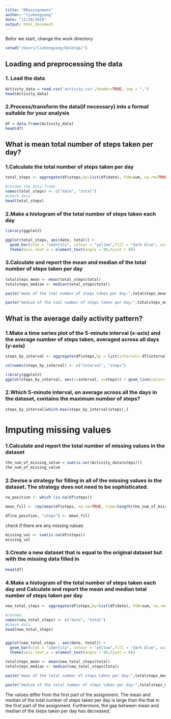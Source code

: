 ```yaml
---
title: "RRassignment"
author: "liuhongyang"
date: "11/20/2019"
output: html_document
---
```




Befor we start, change the work directory
```r
setwd("/Users/liuhongyang/Desktop/")
```




## Loading and preprocessing the data

### 1. Load the data 
```r
Activity_data = read.csv('activity.csv',header=TRUE, sep = ",")
head(Activity_data)
```

### 2.Process/transform the data(if necessary) into a format suitable for your analysis
```r
df = data.frame(Activity_data)
head(df)
```

## What is mean total number of steps taken per day?

### 1.Calculate the total number of steps taken per day

```r
total_steps <- aggregate(df$steps,by=list(df$date), FUN=sum, na.rm=TRUE)

#rename the data frame
names(total_steps) <- c("date", "total")
#check data
head(total_steps)
```

### 2.Make a histogram of the total number of steps taken each day
```r
library(ggplot2)

ggplot(total_steps, aes(date, total)) + 
  geom_bar(stat = "identity", colour = "yellow",fill = "dark blue", width = 0.5) + 
  theme(axis.text.x = element_text(angle = 90,hjust = 0))

```

### 3.Calculate and report the mean and median of the total number of steps taken per day

```r
totalsteps_mean <- mean(total_steps$total)
totalsteps_median <- median(total_steps$total)

paste("mean of the toal number of steps taken per day:",totalsteps_mean)

paste("median of the toal number of steps taken per day:",totalsteps_median)


```

## What is the average daily activity pattern?

### 1.Make a time series plot of the 5-minute interval (x-axis) and the average number of steps taken, averaged across all days (y-axis)
```r
steps_by_interval <- aggregate(df$steps,by = list(interval= df$interval), FUN=mean, na.rm=TRUE)

colnames(steps_by_interval) <- c("interval", "steps")

library(ggplot2)
ggplot(steps_by_interval, aes(x=interval, y=steps)) + geom_line(color="yellow", size=1) + theme_bw()
```

### 2.Which 5-minute interval, on average across all the days in the dataset, contains the maximum number of steps?
```r

steps_by_interval[which.max(steps_by_interval$steps),]

```

# Imputing missing values


### 1.Calculate and report the total number of missing values in the dataset 
```r
the_num_of_missing_value = sum(is.na((Activity_data$steps)))
the_num_of_missing_value 
```

### 2.Devise a strategy for filling in all of the missing values in the dataset. The strategy does not need to be sophisticated.


```r

na_position <- which (is.na(df$steps))

mean_fill <- rep(mean(df$steps, na.rm=TRUE, time=length(the_num_of_missing_value)))

df[na_position, "steps"] <- mean_fill
```

check if there are any missing values
```r
missing_val <- sum(is.na(df$steps))
missing_val
```

### 3.Create a new dataset that is equal to the original dataset but with the missing data filled in

```r
head(df)
```

### 4.Make a histogram of the total number of steps taken each day and Calculate and report the mean and median total number of steps taken per day


```r
new_total_steps <- aggregate(df$steps,by=list(df$date), FUN=sum, na.rm=TRUE)

#rename
names(new_total_steps) <- c("date", "total")
#check data
head(new_total_steps)


ggplot(new_total_steps , aes(date, total)) + 
  geom_bar(stat = "identity", colour = "yellow",fill = "dark blue", width = 0.5) + 
  theme(axis.text.x = element_text(angle = 90,hjust = 0))
```
```r
totalsteps_mean <- mean(new_total_steps$total)
totalsteps_median <- median(new_total_steps$total)

paste("mean of the total number of steps taken per day:",totalsteps_mean)

paste("median of the total number of steps taken per day:",totalsteps_median)

```

The values differ from the first part of the assignment. The mean and median of the total number of steps taken per day is large than the that in the first part of the assignment. Furthermore, the gap between mean and median of the steps taken per day has decreased.
